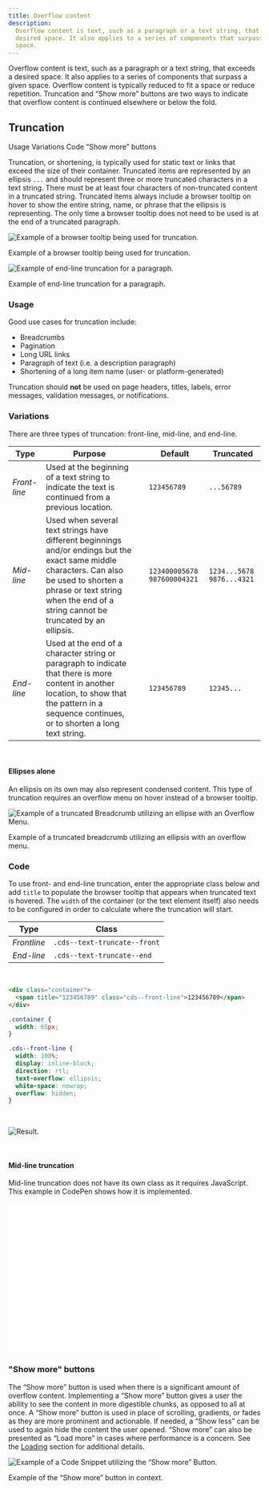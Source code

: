 ```yaml
---
title: Overflow content
description:
  Overflow content is text, such as a paragraph or a text string, that exceeds a
  desired space. It also applies to a series of components that surpass a given
  space.
---
```


<PageDescription>

Overflow content is text, such as a paragraph or a text string, that exceeds a
desired space. It also applies to a series of components that surpass a given
space. Overflow content is typically reduced to fit a space or reduce
repetition. Truncation and “Show more” buttons are two ways to indicate that
overflow content is continued elsewhere or below the fold.

</PageDescription>

## Truncation

<AnchorLinks small>

<AnchorLink>Usage</AnchorLink>
<AnchorLink>Variations</AnchorLink>
<AnchorLink>Code</AnchorLink>
<AnchorLink>“Show more” buttons</AnchorLink>

</AnchorLinks>

Truncation, or shortening, is typically used for static text or links that
exceed the size of their container. Truncated items are represented by an
ellipsis `...` and should represent three or more truncated characters in a text
string. There must be at least four characters of non-truncated content in a
truncated string. Truncated items always include a browser tooltip on hover to
show the entire string, name, or phrase that the ellipsis is representing. The
only time a browser tooltip does not need to be used is at the end of a
truncated paragraph.

<Row>
<Column colLg={8}>

![Example of a browser tooltip being used for truncation.](images/BrowserTooltip.png)

<Caption>Example of a browser tooltip being used for truncation.</Caption>

![Example of end-line truncation for a paragraph.](images/Truncated-Paragraph.png)

<Caption>Example of end-line truncation for a paragraph.</Caption>

</Column>
</Row>

### Usage

Good use cases for truncation include:

- Breadcrumbs
- Pagination
- Long URL links
- Paragraph of text (i.e. a description paragraph)
- Shortening of a long item name (user- or platform-generated)

Truncation should **not** be used on page headers, titles, labels, error
messages, validation messages, or notifications.

### Variations

There are three types of truncation: front-line, mid-line, and end-line.

| Type         | Purpose                                                                                                                                                                                                                        |     | Default                       | Truncated                   |
| ------------ | ------------------------------------------------------------------------------------------------------------------------------------------------------------------------------------------------------------------------------ | --- | ----------------------------- | --------------------------- |
| _Front-line_ | Used at the beginning of a text string to indicate the text is continued from a previous location.                                                                                                                             |     | `123456789`                   | `...56789`                  |
| _Mid-line_   | Used when several text strings have different beginnings and/or endings but the exact same middle characters. Can also be used to shorten a phrase or text string when the end of a string cannot be truncated by an ellipsis. |     | `123400005678` `987600004321` | `1234...5678` `9876...4321` |
| _End-line_   | Used at the end of a character string or paragraph to indicate that there is more content in another location, to show that the pattern in a sequence continues, or to shorten a long text string.                             |     | `123456789`                   | `12345...`                  |

<br />

#### Ellipses alone

An ellipsis on its own may also represent condensed content. This type of
truncation requires an overflow menu on hover instead of a browser tooltip.

<Row>
<Column colLg={8}>

![Example of a truncated Breadcrumb utilizing an ellipse with an Overflow Menu.](images/Ellipse.png)

<Caption>
  Example of a truncated breadcrumb utilizing an ellipsis with an overflow menu.
</Caption>

</Column>
</Row>

### Code

To use front- and end-line truncation, enter the appropriate class below and add
`title` to populate the browser tooltip that appears when truncated text is
hovered. The `width` of the container (or the text element itself) also needs to
be configured in order to calculate where the truncation will start.

| Type        | Class                        |
| ----------- | ---------------------------- |
| _Frontline_ | `.cds--text-truncate--front` |
| _End-line_  | `.cds--text-truncate--end`   |

<br />

<Title> Example Usage </Title>

```html
<div class="container">
  <span title="123456789" class="cds--front-line">123456789</span>
</div>
```

```css
.container {
  width: 65px;
}
```

```css
.cds--front-line {
  width: 100%;
  display: inline-block;
  direction: rtl;
  text-overflow: ellipsis;
  white-space: nowrap;
  overflow: hidden;
}
```

<br />

<Title> Result </Title>

<Row>
<Column colLg={8}>

![Result.](images/1c695894-538c-11e8-8cd2-bb0b1cac151b.png)

</Column>
</Row>

<br />

#### Mid-line truncation

Mid-line truncation does not have its own class as it requires JavaScript. This
example in CodePen shows how it is implemented.

<Row>
  <Column colLg={8}>
    <iframe
      height="300"
      scrolling="no"
      title="Middle Truncation"
      src="//codepen.io/team/carbon/embed/yLyGXQK/?height=300&theme-id=30962&default-tab=result&embed-version=2"
      frameborder="no"
      allowtransparency="true"
      allowfullscreen="true"
      style={{ width: '100%' }}>
      See the Pen{' '}
      <a href="https://codepen.io/team/carbon/pen/KRoBQe/">Middle Truncation</a>{' '}
      by Carbon Design System (<a href="https://codepen.io/carbon">@carbon</a>)
      on <a href="https://codepen.io">CodePen</a>.
    </iframe>
  </Column>
</Row>

<br />

### "Show more" buttons

The “Show more” button is used when there is a significant amount of overflow
content. Implementing a “Show more” button gives a user the ability to see the
content in more digestible chunks, as opposed to all at once. A “Show more”
button is used in place of scrolling, gradients, or fades as they are more
prominent and actionable. If needed, a “Show less” can be used to again hide the
content the user opened. “Show more” can also be presented as “Load more” in
cases where performance is a concern. See the
[Loading](/components/loading/usage) section for additional details.

<Row>
<Column colLg={8}>

![Example of a Code Snippet utilizing the “Show more” Button.](images/show-more.gif)

<Caption>Example of the “Show more” button in context.</Caption>

</Column>
</Row>
